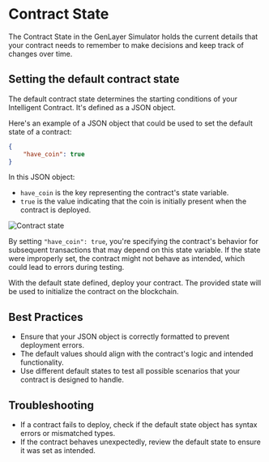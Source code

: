 # Contract State

The Contract State in the GenLayer Simulator holds the current details that your contract needs to remember to make decisions and keep track of changes over time.

## Setting the default contract state

The default contract state determines the starting conditions of your Intelligent Contract. It's defined as a JSON object.

Here's an example of a JSON object that could be used to set the default state of a contract:

```json
{
    "have_coin": true
}
```

In this JSON object:
- `have_coin` is the key representing the contract's state variable.
- `true` is the value indicating that the coin is initially present when the contract is deployed.

 
<Image src="/contract-state.png" alt="Contract state" width={400} height={400} />

By setting `"have_coin": true`, you're specifying the contract's behavior for subsequent transactions that may depend on this state variable. If the state were improperly set, the contract might not behave as intended, which could lead to errors during testing.

With the default state defined, deploy your contract. The provided state will be used to initialize the contract on the blockchain.

## Best Practices

- Ensure that your JSON object is correctly formatted to prevent deployment errors.
- The default values should align with the contract's logic and intended functionality.
- Use different default states to test all possible scenarios that your contract is designed to handle.

## Troubleshooting

- If a contract fails to deploy, check if the default state object has syntax errors or mismatched types.
- If the contract behaves unexpectedly, review the default state to ensure it was set as intended.

